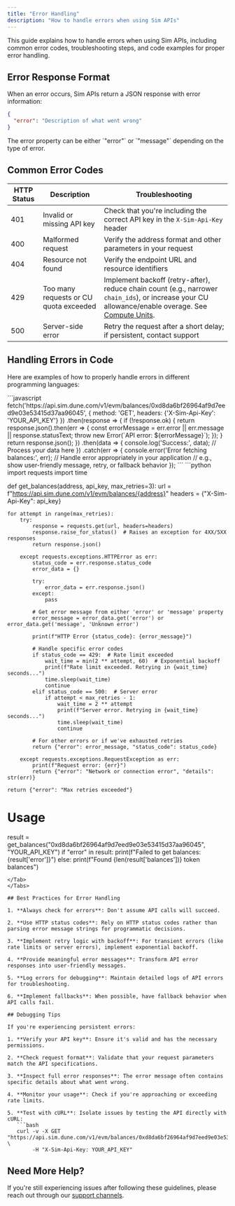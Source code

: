 ```yaml
---
title: "Error Handling"
description: "How to handle errors when using Sim APIs"
---
```


This guide explains how to handle errors when using Sim APIs, including common error codes, troubleshooting steps, and code examples for proper error handling.

## Error Response Format

When an error occurs, Sim APIs return a JSON response with error information:

```json
{
  "error": "Description of what went wrong"
}
```

<Note>
The error property can be either `"error"` or `"message"` depending on the type of error.
</Note>

## Common Error Codes

| HTTP Status | Description | Troubleshooting |
| ----------- | ----------- | --------------- |
| 401 | Invalid or missing API key | Check that you're including the correct API key in the `X-Sim-Api-Key` header |
| 400 | Malformed request | Verify the address format and other parameters in your request |
| 404 | Resource not found | Verify the endpoint URL and resource identifiers |
| 429 | Too many requests or CU quota exceeded | Implement backoff (retry-after), reduce chain count (e.g., narrower `chain_ids`), or increase your CU allowance/enable overage. See [Compute Units](/compute-units). |
| 500 | Server-side error | Retry the request after a short delay; if persistent, contact support |

## Handling Errors in Code

Here are examples of how to properly handle errors in different programming languages:

<Tabs>
<Tab title="JavaScript">
```javascript
fetch('https://api.sim.dune.com/v1/evm/balances/0xd8da6bf26964af9d7eed9e03e53415d37aa96045', {
  method: 'GET', 
  headers: {'X-Sim-Api-Key': 'YOUR_API_KEY'}
})
  .then(response => {
    if (!response.ok) {
      return response.json().then(err => {
        const errorMessage = err.error || err.message || response.statusText;
        throw new Error(`API error: ${errorMessage}`);
      });
    }
    return response.json();
  })
  .then(data => {
    console.log('Success:', data);
    // Process your data here
  })
  .catch(err => {
    console.error('Error fetching balances:', err);
    // Handle error appropriately in your application
    // e.g., show user-friendly message, retry, or fallback behavior
  });
```
</Tab>
<Tab title="Python">
```python
import requests
import time

def get_balances(address, api_key, max_retries=3):
    url = f"https://api.sim.dune.com/v1/evm/balances/{address}"
    headers = {"X-Sim-Api-Key": api_key}
    
    for attempt in range(max_retries):
        try:
            response = requests.get(url, headers=headers)
            response.raise_for_status()  # Raises an exception for 4XX/5XX responses
            return response.json()
            
        except requests.exceptions.HTTPError as err:
            status_code = err.response.status_code
            error_data = {}
            
            try:
                error_data = err.response.json()
            except:
                pass
                
            # Get error message from either 'error' or 'message' property
            error_message = error_data.get('error') or error_data.get('message', 'Unknown error')
            
            print(f"HTTP Error {status_code}: {error_message}")
            
            # Handle specific error codes
            if status_code == 429:  # Rate limit exceeded
                wait_time = min(2 ** attempt, 60)  # Exponential backoff
                print(f"Rate limit exceeded. Retrying in {wait_time} seconds...")
                time.sleep(wait_time)
                continue
            elif status_code == 500:  # Server error
                if attempt < max_retries - 1:
                    wait_time = 2 ** attempt
                    print(f"Server error. Retrying in {wait_time} seconds...")
                    time.sleep(wait_time)
                    continue
            
            # For other errors or if we've exhausted retries
            return {"error": error_message, "status_code": status_code}
            
        except requests.exceptions.RequestException as err:
            print(f"Request error: {err}")
            return {"error": "Network or connection error", "details": str(err)}
    
    return {"error": "Max retries exceeded"}

# Usage
result = get_balances("0xd8da6bf26964af9d7eed9e03e53415d37aa96045", "YOUR_API_KEY")
if "error" in result:
    print(f"Failed to get balances: {result['error']}")
else:
    print(f"Found {len(result['balances'])} token balances")
```
</Tab>
</Tabs>

## Best Practices for Error Handling

1. **Always check for errors**: Don't assume API calls will succeed.

2. **Use HTTP status codes**: Rely on HTTP status codes rather than parsing error message strings for programmatic decisions.

3. **Implement retry logic with backoff**: For transient errors (like rate limits or server errors), implement exponential backoff.

4. **Provide meaningful error messages**: Transform API error responses into user-friendly messages.

5. **Log errors for debugging**: Maintain detailed logs of API errors for troubleshooting.

6. **Implement fallbacks**: When possible, have fallback behavior when API calls fail.

## Debugging Tips

If you're experiencing persistent errors:

1. **Verify your API key**: Ensure it's valid and has the necessary permissions.

2. **Check request format**: Validate that your request parameters match the API specifications.

3. **Inspect full error responses**: The error message often contains specific details about what went wrong.

4. **Monitor your usage**: Check if you're approaching or exceeding rate limits.

5. **Test with cURL**: Isolate issues by testing the API directly with cURL:
   ```bash
   curl -v -X GET "https://api.sim.dune.com/v1/evm/balances/0xd8da6bf26964af9d7eed9e03e53415d37aa96045" \
        -H "X-Sim-Api-Key: YOUR_API_KEY"
   ```

## Need More Help?

If you're still experiencing issues after following these guidelines, please reach out through our [support channels](/support).
